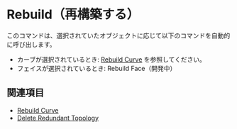 
# Rebuild（再構築する）

<Reference shortcut="" command="Rebuild" button="Right of Command Bar" />

このコマンドは、選択されていたオブジェクトに応じて以下のコマンドを自動的に呼び出します。
  - カーブが選択されているとき: [Rebuild Curve](./rebuild-curve) を参照してください。
  - フェイスが選択されているとき: Rebuild Face（開発中）

## 関連項目
- [Rebuild Curve](./rebuild-curve)
- [Delete Redundant Topology](./delete-redundant-topology)

















